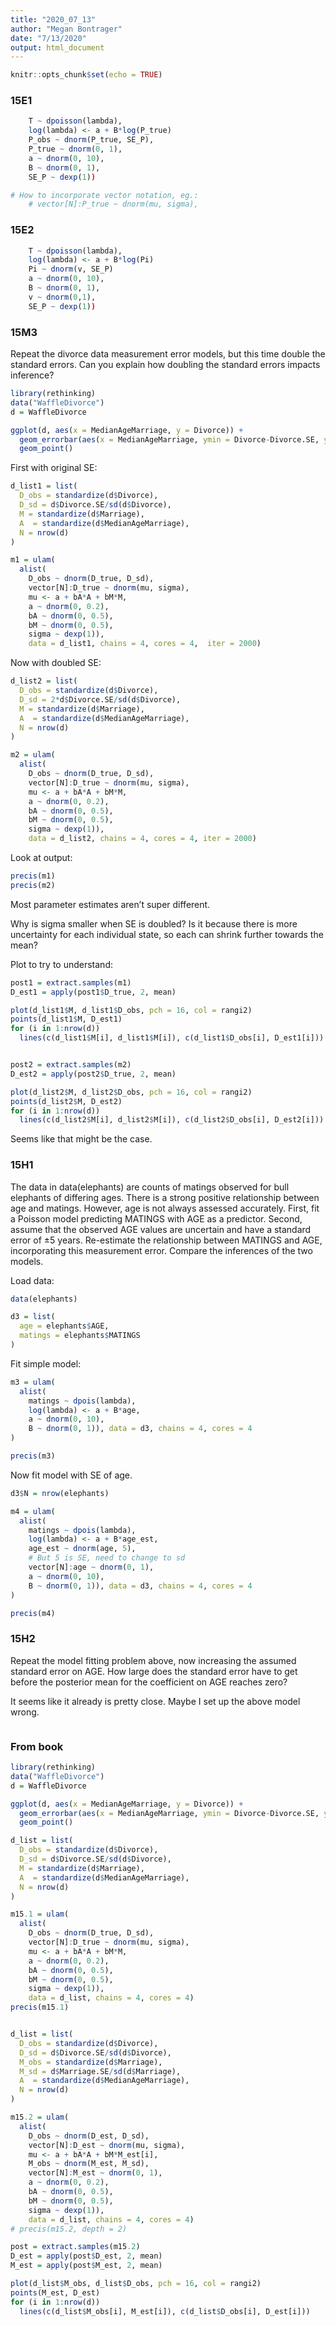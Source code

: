 ```yaml
---
title: "2020_07_13"
author: "Megan Bontrager"
date: "7/13/2020"
output: html_document
---
```


```r
knitr::opts_chunk$set(echo = TRUE)
```

### 15E1

```r

    T ~ dpoisson(lambda),
    log(lambda) <- a + B*log(P_true)
    P_obs ~ dnorm(P_true, SE_P), 
    P_true ~ dnorm(0, 1),
    a ~ dnorm(0, 10), 
    B ~ dnorm(0, 1),
    SE_P ~ dexp(1))

# How to incorporate vector notation, eg.:
    # vector[N]:P_true ~ dnorm(mu, sigma), 
```


### 15E2

```r

    T ~ dpoisson(lambda),
    log(lambda) <- a + B*log(Pi)
    Pi ~ dnorm(v, SE_P)
    a ~ dnorm(0, 10), 
    B ~ dnorm(0, 1),
    v ~ dnorm(0,1),
    SE_P ~ dexp(1))

```

### 15M3
Repeat the divorce data measurement error models, but this time double the standard errors. Can you explain how doubling the standard errors impacts inference?

```r
library(rethinking)
data("WaffleDivorce")
d = WaffleDivorce

ggplot(d, aes(x = MedianAgeMarriage, y = Divorce)) +
  geom_errorbar(aes(x = MedianAgeMarriage, ymin = Divorce-Divorce.SE, ymax = Divorce+Divorce.SE)) +
  geom_point()
```

First with original SE:

```r

d_list1 = list(
  D_obs = standardize(d$Divorce),
  D_sd = d$Divorce.SE/sd(d$Divorce),
  M = standardize(d$Marriage),
  A  = standardize(d$MedianAgeMarriage),
  N = nrow(d)
)

m1 = ulam(
  alist(
    D_obs ~ dnorm(D_true, D_sd),
    vector[N]:D_true ~ dnorm(mu, sigma), 
    mu <- a + bA*A + bM*M,
    a ~ dnorm(0, 0.2), 
    bA ~ dnorm(0, 0.5),
    bM ~ dnorm(0, 0.5),
    sigma ~ dexp(1)),
    data = d_list1, chains = 4, cores = 4,  iter = 2000)

```

Now with doubled SE: 

```r

d_list2 = list(
  D_obs = standardize(d$Divorce),
  D_sd = 2*d$Divorce.SE/sd(d$Divorce),
  M = standardize(d$Marriage),
  A  = standardize(d$MedianAgeMarriage),
  N = nrow(d)
)

m2 = ulam(
  alist(
    D_obs ~ dnorm(D_true, D_sd),
    vector[N]:D_true ~ dnorm(mu, sigma), 
    mu <- a + bA*A + bM*M,
    a ~ dnorm(0, 0.2), 
    bA ~ dnorm(0, 0.5),
    bM ~ dnorm(0, 0.5),
    sigma ~ dexp(1)),
    data = d_list2, chains = 4, cores = 4, iter = 2000)

```

Look at output:

```r
precis(m1)
precis(m2)
```

Most parameter estimates aren't super different. 

Why is sigma smaller when SE is doubled? Is it because there is more uncertainty for each individual state, so each can shrink further towards the mean? 

Plot to try to understand:

```r

post1 = extract.samples(m1)
D_est1 = apply(post1$D_true, 2, mean)

plot(d_list1$M, d_list1$D_obs, pch = 16, col = rangi2)
points(d_list1$M, D_est1)
for (i in 1:nrow(d))
  lines(c(d_list1$M[i], d_list1$M[i]), c(d_list1$D_obs[i], D_est1[i]))


post2 = extract.samples(m2)
D_est2 = apply(post2$D_true, 2, mean)

plot(d_list2$M, d_list2$D_obs, pch = 16, col = rangi2)
points(d_list2$M, D_est2)
for (i in 1:nrow(d))
  lines(c(d_list2$M[i], d_list2$M[i]), c(d_list2$D_obs[i], D_est2[i]))

```

Seems like that might be the case.


### 15H1

The data in data(elephants) are counts of matings observed for bull elephants of differing ages. There is a strong positive relationship between age and matings. However, age is not always assessed accurately. First, fit a Poisson model predicting MATINGS with AGE as a predictor. Second, assume that the observed AGE values are uncertain and have a standard error of ±5 years. Re-estimate the relationship between MATINGS and AGE, incorporating this measurement error. Compare the inferences of the two models.

Load data:

```r
data(elephants)

d3 = list(
  age = elephants$AGE,
  matings = elephants$MATINGS
)
```

Fit simple model:

```r
m3 = ulam(
  alist(
    matings ~ dpois(lambda),
    log(lambda) <- a + B*age,
    a ~ dnorm(0, 10), 
    B ~ dnorm(0, 1)), data = d3, chains = 4, cores = 4
)

precis(m3)

```

Now fit model with SE of age.

```r
d3$N = nrow(elephants)

m4 = ulam(
  alist(
    matings ~ dpois(lambda),
    log(lambda) <- a + B*age_est,
    age_est ~ dnorm(age, 5),
    # But 5 is SE, need to change to sd
    vector[N]:age ~ dnorm(0, 1),
    a ~ dnorm(0, 10), 
    B ~ dnorm(0, 1)), data = d3, chains = 4, cores = 4
)

precis(m4)

```



### 15H2 

Repeat the model fitting problem above, now increasing the assumed standard error on AGE. How large does the standard error have to get before the posterior mean for the coefficient on AGE reaches zero?

It seems like it already is pretty close. Maybe I set up the above model wrong.

```r


```




### From book

```r
library(rethinking)
data("WaffleDivorce")
d = WaffleDivorce

ggplot(d, aes(x = MedianAgeMarriage, y = Divorce)) +
  geom_errorbar(aes(x = MedianAgeMarriage, ymin = Divorce-Divorce.SE, ymax = Divorce+Divorce.SE)) +
  geom_point()

d_list = list(
  D_obs = standardize(d$Divorce),
  D_sd = d$Divorce.SE/sd(d$Divorce),
  M = standardize(d$Marriage),
  A  = standardize(d$MedianAgeMarriage),
  N = nrow(d)
)

m15.1 = ulam(
  alist(
    D_obs ~ dnorm(D_true, D_sd),
    vector[N]:D_true ~ dnorm(mu, sigma), 
    mu <- a + bA*A + bM*M,
    a ~ dnorm(0, 0.2), 
    bA ~ dnorm(0, 0.5),
    bM ~ dnorm(0, 0.5),
    sigma ~ dexp(1)),
    data = d_list, chains = 4, cores = 4)
precis(m15.1)


d_list = list(
  D_obs = standardize(d$Divorce),
  D_sd = d$Divorce.SE/sd(d$Divorce),
  M_obs = standardize(d$Marriage),
  M_sd = d$Marriage.SE/sd(d$Marriage),
  A  = standardize(d$MedianAgeMarriage),
  N = nrow(d)
)

m15.2 = ulam(
  alist(
    D_obs ~ dnorm(D_est, D_sd),
    vector[N]:D_est ~ dnorm(mu, sigma), 
    mu <- a + bA*A + bM*M_est[i],
    M_obs ~ dnorm(M_est, M_sd),
    vector[N]:M_est ~ dnorm(0, 1),
    a ~ dnorm(0, 0.2), 
    bA ~ dnorm(0, 0.5),
    bM ~ dnorm(0, 0.5),
    sigma ~ dexp(1)),
    data = d_list, chains = 4, cores = 4)
# precis(m15.2, depth = 2)

post = extract.samples(m15.2)
D_est = apply(post$D_est, 2, mean)
M_est = apply(post$M_est, 2, mean)

plot(d_list$M_obs, d_list$D_obs, pch = 16, col = rangi2)
points(M_est, D_est)
for (i in 1:nrow(d)) 
  lines(c(d_list$M_obs[i], M_est[i]), c(d_list$D_obs[i], D_est[i]))


```

